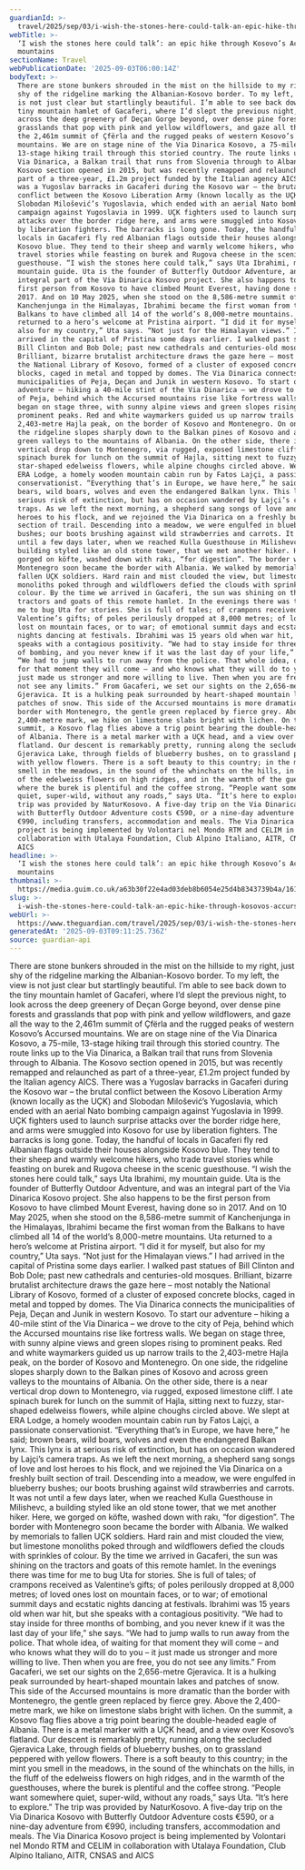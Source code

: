 ```yaml
---
guardianId: >-
  travel/2025/sep/03/i-wish-the-stones-here-could-talk-an-epic-hike-through-kosovos-accursed-mountains
webTitle: >-
  ‘I wish the stones here could talk’: an epic hike through Kosovo’s Accursed
  mountains
sectionName: Travel
webPublicationDate: '2025-09-03T06:00:14Z'
bodyText: >-
  There are stone bunkers shrouded in the mist on the hillside to my right, just
  shy of the ridgeline marking the Albanian-Kosovo border. To my left, the view
  is not just clear but startlingly beautiful. I’m able to see back down to the
  tiny mountain hamlet of Gacaferi, where I’d slept the previous night, to look
  across the deep greenery of Deçan Gorge beyond, over dense pine forests and
  grasslands that pop with pink and yellow wildflowers, and gaze all the way to
  the 2,461m summit of Çfërla and the rugged peaks of western Kosovo’s Accursed
  mountains. We are on stage nine of the Via Dinarica Kosovo, a 75-mile,
  13-stage hiking trail through this storied country. The route links up to the
  Via Dinarica, a Balkan trail that runs from Slovenia through to Albania. The
  Kosovo section opened in 2015, but was recently remapped and relaunched as
  part of a three-year, £1.2m project funded by the Italian agency AICS. There
  was a Yugoslav barracks in Gacaferi during the Kosovo war – the brutal
  conflict between the Kosovo Liberation Army (known locally as the UÇK) and
  Slobodan Milošević’s Yugoslavia, which ended with an aerial Nato bombing
  campaign against Yugoslavia in 1999. UÇK fighters used to launch surprise
  attacks over the border ridge here, and arms were smuggled into Kosovo for use
  by liberation fighters. The barracks is long gone. Today, the handful of
  locals in Gacaferi fly red Albanian flags outside their houses alongside
  Kosovo blue. They tend to their sheep and warmly welcome hikers, who trade
  travel stories while feasting on burek and Rugova cheese in the scenic
  guesthouse. “I wish the stones here could talk,” says Uta Ibrahimi, my
  mountain guide. Uta is the founder of Butterfly Outdoor Adventure, and was an
  integral part of the Via Dinarica Kosovo project. She also happens to be the
  first person from Kosovo to have climbed Mount Everest, having done so in
  2017. And on 10 May 2025, when she stood on the 8,586-metre summit of
  Kanchenjunga in the Himalayas, Ibrahimi became the first woman from the
  Balkans to have climbed all 14 of the world’s 8,000-metre mountains. Uta
  returned to a hero’s welcome at Pristina airport. “I did it for myself, but
  also for my country,” Uta says. “Not just for the Himalayan views.” I had
  arrived in the capital of Pristina some days earlier. I walked past statues of
  Bill Clinton and Bob Dole; past new cathedrals and centuries-old mosques.
  Brilliant, bizarre brutalist architecture draws the gaze here – most notably
  the National Library of Kosovo, formed of a cluster of exposed concrete
  blocks, caged in metal and topped by domes. The Via Dinarica connects the
  municipalities of Peja, Deçan and Junik in western Kosovo. To start our
  adventure – hiking a 40-mile stint of the Via Dinarica – we drove to the city
  of Peja, behind which the Accursed mountains rise like fortress walls. We
  began on stage three, with sunny alpine views and green slopes rising to
  prominent peaks. Red and white waymarkers guided us up narrow trails to the
  2,403-metre Hajla peak, on the border of Kosovo and Montenegro. On one side,
  the ridgeline slopes sharply down to the Balkan pines of Kosovo and across
  green valleys to the mountains of Albania. On the other side, there is a near
  vertical drop down to Montenegro, via rugged, exposed limestone cliff. I ate
  spinach burek for lunch on the summit of Hajla, sitting next to fuzzy,
  star-shaped edelweiss flowers, while alpine choughs circled above. We slept at
  ERA Lodge, a homely wooden mountain cabin run by Fatos Lajçi, a passionate
  conservationist. “Everything that’s in Europe, we have here,” he said; brown
  bears, wild boars, wolves and even the endangered Balkan lynx. This lynx is at
  serious risk of extinction, but has on occasion wandered by Lajçi’s camera
  traps. As we left the next morning, a shepherd sang songs of love and lost
  heroes to his flock, and we rejoined the Via Dinarica on a freshly built
  section of trail. Descending into a meadow, we were engulfed in blueberry
  bushes; our boots brushing against wild strawberries and carrots. It was not
  until a few days later, when we reached Kulla Guesthouse in Milishevc, a
  building styled like an old stone tower, that we met another hiker. Here, we
  gorged on köfte, washed down with rakı, “for digestion”. The border with
  Montenegro soon became the border with Albania. We walked by memorials to
  fallen UÇK soldiers. Hard rain and mist clouded the view, but limestone
  monoliths poked through and wildflowers defied the clouds with sprinkles of
  colour. By the time we arrived in Gacaferi, the sun was shining on the
  tractors and goats of this remote hamlet. In the evenings there was time for
  me to bug Uta for stories. She is full of tales; of crampons received as
  Valentine’s gifts; of poles perilously dropped at 8,000 metres; of loved ones
  lost on mountain faces, or to war; of emotional summit days and ecstatic
  nights dancing at festivals. Ibrahimi was 15 years old when war hit, but she
  speaks with a contagious positivity. “We had to stay inside for three months
  of bombing, and you never knew if it was the last day of your life,” she says.
  “We had to jump walls to run away from the police. That whole idea, of waiting
  for that moment they will come – and who knows what they will do to you – it
  just made us stronger and more willing to live. Then when you are free, you do
  not see any limits.” From Gacaferi, we set our sights on the 2,656-metre
  Gjeravica. It is a hulking peak surrounded by heart-shaped mountain lakes and
  patches of snow. This side of the Accursed mountains is more dramatic than the
  border with Montenegro, the gentle green replaced by fierce grey. Above the
  2,400-metre mark, we hike on limestone slabs bright with lichen. On the
  summit, a Kosovo flag flies above a trig point bearing the double-headed eagle
  of Albania. There is a metal marker with a UÇK head, and a view over Kosovo’s
  flatland. Our descent is remarkably pretty, running along the secluded
  Gjeravica Lake, through fields of blueberry bushes, on to grassland peppered
  with yellow flowers. There is a soft beauty to this country; in the mint you
  smell in the meadows, in the sound of the whinchats on the hills, in the fluff
  of the edelweiss flowers on high ridges, and in the warmth of the guesthouses,
  where the burek is plentiful and the coffee strong. “People want somewhere
  quiet, super-wild, without any roads,” says Uta. “It’s here to explore.” The
  trip was provided by NaturKosovo. A five-day trip on the Via Dinarica Kosovo
  with Butterfly Outdoor Adventure costs €590, or a nine-day adventure from
  €990, including transfers, accommodation and meals. The Via Dinarica Kosovo
  project is being implemented by Volontari nel Mondo RTM and CELIM in
  collaboration with Utalaya Foundation, Club Alpino Italiano, AITR, CNSAS and
  AICS
headline: >-
  ‘I wish the stones here could talk’: an epic hike through Kosovo’s Accursed
  mountains
thumbnail: >-
  https://media.guim.co.uk/a63b30f22e4ad03deb8b6054e25d4b8343739b4a/161_0_2948_2358/500.jpg
slug: >-
  i-wish-the-stones-here-could-talk-an-epic-hike-through-kosovos-accursed-mountains
webUrl: >-
  https://www.theguardian.com/travel/2025/sep/03/i-wish-the-stones-here-could-talk-an-epic-hike-through-kosovos-accursed-mountains
generatedAt: '2025-09-03T09:11:25.736Z'
source: guardian-api
---
```

There are stone bunkers shrouded in the mist on the hillside to my right, just shy of the ridgeline marking the Albanian-Kosovo border. To my left, the view is not just clear but startlingly beautiful. I’m able to see back down to the tiny mountain hamlet of Gacaferi, where I’d slept the previous night, to look across the deep greenery of Deçan Gorge beyond, over dense pine forests and grasslands that pop with pink and yellow wildflowers, and gaze all the way to the 2,461m summit of Çfërla and the rugged peaks of western Kosovo’s Accursed mountains. We are on stage nine of the Via Dinarica Kosovo, a 75-mile, 13-stage hiking trail through this storied country. The route links up to the Via Dinarica, a Balkan trail that runs from Slovenia through to Albania. The Kosovo section opened in 2015, but was recently remapped and relaunched as part of a three-year, £1.2m project funded by the Italian agency AICS. There was a Yugoslav barracks in Gacaferi during the Kosovo war – the brutal conflict between the Kosovo Liberation Army (known locally as the UÇK) and Slobodan Milošević’s Yugoslavia, which ended with an aerial Nato bombing campaign against Yugoslavia in 1999. UÇK fighters used to launch surprise attacks over the border ridge here, and arms were smuggled into Kosovo for use by liberation fighters. The barracks is long gone. Today, the handful of locals in Gacaferi fly red Albanian flags outside their houses alongside Kosovo blue. They tend to their sheep and warmly welcome hikers, who trade travel stories while feasting on burek and Rugova cheese in the scenic guesthouse. “I wish the stones here could talk,” says Uta Ibrahimi, my mountain guide. Uta is the founder of Butterfly Outdoor Adventure, and was an integral part of the Via Dinarica Kosovo project. She also happens to be the first person from Kosovo to have climbed Mount Everest, having done so in 2017. And on 10 May 2025, when she stood on the 8,586-metre summit of Kanchenjunga in the Himalayas, Ibrahimi became the first woman from the Balkans to have climbed all 14 of the world’s 8,000-metre mountains. Uta returned to a hero’s welcome at Pristina airport. “I did it for myself, but also for my country,” Uta says. “Not just for the Himalayan views.” I had arrived in the capital of Pristina some days earlier. I walked past statues of Bill Clinton and Bob Dole; past new cathedrals and centuries-old mosques. Brilliant, bizarre brutalist architecture draws the gaze here – most notably the National Library of Kosovo, formed of a cluster of exposed concrete blocks, caged in metal and topped by domes. The Via Dinarica connects the municipalities of Peja, Deçan and Junik in western Kosovo. To start our adventure – hiking a 40-mile stint of the Via Dinarica – we drove to the city of Peja, behind which the Accursed mountains rise like fortress walls. We began on stage three, with sunny alpine views and green slopes rising to prominent peaks. Red and white waymarkers guided us up narrow trails to the 2,403-metre Hajla peak, on the border of Kosovo and Montenegro. On one side, the ridgeline slopes sharply down to the Balkan pines of Kosovo and across green valleys to the mountains of Albania. On the other side, there is a near vertical drop down to Montenegro, via rugged, exposed limestone cliff. I ate spinach burek for lunch on the summit of Hajla, sitting next to fuzzy, star-shaped edelweiss flowers, while alpine choughs circled above. We slept at ERA Lodge, a homely wooden mountain cabin run by Fatos Lajçi, a passionate conservationist. “Everything that’s in Europe, we have here,” he said; brown bears, wild boars, wolves and even the endangered Balkan lynx. This lynx is at serious risk of extinction, but has on occasion wandered by Lajçi’s camera traps. As we left the next morning, a shepherd sang songs of love and lost heroes to his flock, and we rejoined the Via Dinarica on a freshly built section of trail. Descending into a meadow, we were engulfed in blueberry bushes; our boots brushing against wild strawberries and carrots. It was not until a few days later, when we reached Kulla Guesthouse in Milishevc, a building styled like an old stone tower, that we met another hiker. Here, we gorged on köfte, washed down with rakı, “for digestion”. The border with Montenegro soon became the border with Albania. We walked by memorials to fallen UÇK soldiers. Hard rain and mist clouded the view, but limestone monoliths poked through and wildflowers defied the clouds with sprinkles of colour. By the time we arrived in Gacaferi, the sun was shining on the tractors and goats of this remote hamlet. In the evenings there was time for me to bug Uta for stories. She is full of tales; of crampons received as Valentine’s gifts; of poles perilously dropped at 8,000 metres; of loved ones lost on mountain faces, or to war; of emotional summit days and ecstatic nights dancing at festivals. Ibrahimi was 15 years old when war hit, but she speaks with a contagious positivity. “We had to stay inside for three months of bombing, and you never knew if it was the last day of your life,” she says. “We had to jump walls to run away from the police. That whole idea, of waiting for that moment they will come – and who knows what they will do to you – it just made us stronger and more willing to live. Then when you are free, you do not see any limits.” From Gacaferi, we set our sights on the 2,656-metre Gjeravica. It is a hulking peak surrounded by heart-shaped mountain lakes and patches of snow. This side of the Accursed mountains is more dramatic than the border with Montenegro, the gentle green replaced by fierce grey. Above the 2,400-metre mark, we hike on limestone slabs bright with lichen. On the summit, a Kosovo flag flies above a trig point bearing the double-headed eagle of Albania. There is a metal marker with a UÇK head, and a view over Kosovo’s flatland. Our descent is remarkably pretty, running along the secluded Gjeravica Lake, through fields of blueberry bushes, on to grassland peppered with yellow flowers. There is a soft beauty to this country; in the mint you smell in the meadows, in the sound of the whinchats on the hills, in the fluff of the edelweiss flowers on high ridges, and in the warmth of the guesthouses, where the burek is plentiful and the coffee strong. “People want somewhere quiet, super-wild, without any roads,” says Uta. “It’s here to explore.” The trip was provided by NaturKosovo. A five-day trip on the Via Dinarica Kosovo with Butterfly Outdoor Adventure costs €590, or a nine-day adventure from €990, including transfers, accommodation and meals. The Via Dinarica Kosovo project is being implemented by Volontari nel Mondo RTM and CELIM in collaboration with Utalaya Foundation, Club Alpino Italiano, AITR, CNSAS and AICS
